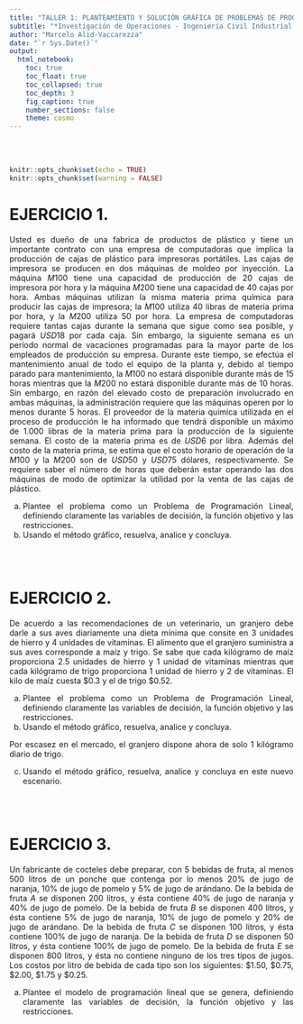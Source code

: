 ```yaml
---
title: "TALLER 1: PLANTEAMIENTO Y SOLUCIÓN GRÁFICA DE PROBLEMAS DE PROGRAMACIÓN LINEAL"
subtitle: "*Investigación de Operaciones - Ingeniería Civil Industrial - ADVANCE*"
author: "Marcelo Alid-Vaccarezza"
date: "`r Sys.Date()`"
output:
  html_notebook:
    toc: true
    toc_float: true
    toc_collapsed: true
    toc_depth: 3
    fig_caption: true
    number_sections: false
    theme: cosmo
---
```


<div style="text-align: justify">
<br>
<br>


```r
knitr::opts_chunk$set(echo = TRUE)
knitr::opts_chunk$set(warning = FALSE)
```

# **EJERCICIO 1.** 
Usted es dueño de una fabrica de productos de plástico y tiene un importante contrato con una empresa de computadoras que implica la producción de cajas de plástico para impresoras portátiles. Las cajas de impresora se producen en dos máquinas de moldeo por inyección. La máquina $M100$ tiene una capacidad de producción de $20$ cajas de impresora por hora y la máquina $M200$ tiene una capacidad de $40$ cajas por hora. Ambas máquinas utilizan la misma materia prima química para producir las cajas de impresora; la $M100$ utiliza $40$ libras de materia prima por hora, y la $M200$ utiliza $50$ por hora. La empresa de computadoras requiere tantas cajas durante la semana que sigue como sea posible, y pagará $USD18$ por cada caja. Sin embargo, la siguiente semana es un período normal de vacaciones programadas para la mayor parte de los empleados de producción su empresa. Durante este tiempo, se efectúa el mantenimiento anual de todo el equipo de la planta y, debido al tiempo parado para mantenimiento, la $M100$ no estará disponible durante más de $15$ horas mientras que la $M200$ no estará disponible durante más de $10$ horas. Sin embargo, en razón del elevado costo de preparación involucrado en ambas máquinas, la administración requiere que las máquinas operen por lo menos durante $5$ horas. El proveedor de la materia química utilizada en el proceso de producción le ha informado que tendrá disponible un máximo de $1.000$ libras de la materia prima para la producción de la siguiente semana. El costo de la materia prima es de $USD6$ por libra. Además del costo de la materia prima, se estima que el costo horario de operación de la $M100$ y la $M200$ son de $USD50$ y $USD75$ dólares, respectivamente. Se requiere saber el número de horas que deberán estar operando las dos máquinas de modo de optimizar la utilidad por la venta de las cajas de plástico.

(a) Plantee el problema como un Problema de Programación Lineal, definiendo claramente las variables de decisión, la función objetivo y las restricciones.  
(b) Usando el método gráfico, resuelva, analice y concluya. 

<br>
<br>

# **EJERCICIO 2.** 
De acuerdo a las recomendaciones de un veterinario, un granjero debe darle a sus aves diariamente una dieta mínima que consite en $3$ unidades de hierro y $4$ unidades de vitaminas. El alimento que el granjero suministra a sus aves corresponde a maíz y trigo. Se sabe que cada kilógramo de maíz proporciona $2.5$ unidades de hierro y $1$ unidad de vitaminas mientras que cada kilógramo de trigo proporciona $1$ unidad de hierro y $2$ de vitaminas. El kilo de maíz cuesta $\$0.3$ y el de trigo $\$0.52$.


(a) Plantee el problema como un Problema de Programación Lineal, definiendo claramente las variables de decisión, la función objetivo y las restricciones.    
(b) Usando el método gráfico, resuelva, analice y concluya.

Por escasez en el mercado, el granjero dispone ahora de solo $1$ kilógramo diario de trigo.

(c) Usando el método gráfico, resuelva, analice y concluya en este nuevo escenario.

<br>
<br>

# **EJERCICIO 3.** 
Un fabricante de cocteles debe preparar, con $5$ bebidas de fruta, al menos $500$ litros de un ponche que contenga por lo menos $20\%$ de jugo de naranja, $10\%$ de jugo de pomelo y $5\%$ de jugo de arándano. De la bebida de fruta $A$ se disponen $200$ litros, y ésta contiene $40\%$ de jugo de naranja y $40\%$ de jugo de pomelo. De la bebida de fruta $B$ se disponen $400$ litros, y ésta contiene $5\%$ de jugo de naranja, $10\%$ de jugo de pomelo y $20\%$ de jugo de arándano. De la bebida de fruta $C$ se disponen $100$ litros, y ésta contiene $100\%$ de jugo de naranja. De la bebida de fruta $D$ se disponen $50$ litros, y ésta contiene $100\%$ de jugo de pomelo. De la bebida de fruta $E$ se disponen $800$ litros, y ésta no contiene ninguno de los tres tipos de jugos. Los costos por litro de bebida de cada tipo son los siguientes: $\$1.50$, $\$0.75$, $\$2.00$, $\$1.75$ y $\$0.25$.

(a) Plantee el modelo de programación lineal que se genera, definiendo claramente las variables de decisión, la función objetivo y las restricciones.


